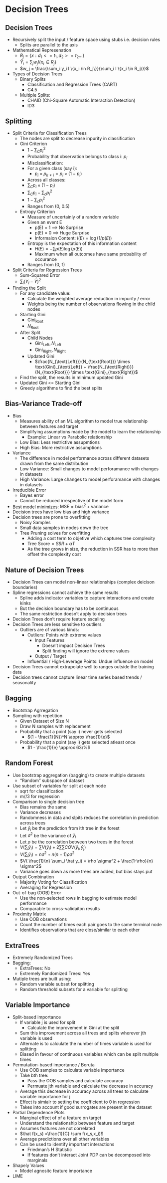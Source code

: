 # Decision Trees

## Decision Trees

-   Recursively split the input / feature space using stubs i.e. decision rules
    -   Splits are parallel to the axis
-   Mathematical Represenation
    -   $R_j = \{ x : d_1 <= t_1, d_2 >= t_2 ... \}$\
    -   $\hat Y_i = \sum_j w_j I\{x_i \in R_j\}$
    -   $w_j = \frac{\sum_i y_i I \{x_i \in R_j\}}{\sum_i I \{x_i \in R_j\}}$
-   Types of Decision Trees
    -   Binary Splits
        -   Classification and Regression Trees (CART)
        -   C4.5
    -   Multiple Splits:
        -   CHAID (Chi-Square Automatic Interaction Detection)
        -   ID3

## Splitting

-   Split Criteria for Classification Trees
    -   The nodes are split to decrease inpurity in classification
    -   Gini Criterion
        -   $1 - \sum_C p_{i}^2$
        -   Probability that observation belongs to class i: $p_i$
        -   Misclassification:
        -   For a given class (say i):
            -   $p_i \times p_{k \ne i} = p_i \times (1 - p_i)$
        -   Across all classes:
        -   $\sum_C p_i \times (1 - p_i)$
        -   $\sum_C p_i - \sum_c p_{i}^2$
        -   $1 - \sum_c p_{i}^2$
        -   Ranges from (0, 0.5)
    -   Entropy Criterion
        -   Measure of uncertainly of a random variable
        -   Given an event E
            -   p(E) = 1 $\implies$ No Surprise
            -   p(E) = 0 $\implies$ Huge Surprise
            -   Informaion Content: $I(E) = \log(1 / p(E))$
        -   Entropy is the expectation of this information content
            -   $H(E) = - \sum p(E) \log(p(E))$
            -   Maximum when all outcomes have same probability of occurance
        -   Ranges from (0, 1)
-   Split Criteria for Regression Trees
    -   Sum-Squared Error
    -   $\sum_i (Y_i - \bar Y)^2$
-   Finding the Split
    -   For any candidate value:
        -   Calculate the weighted average reduction in impurity / error
        -   Weights being the number of observations flowing in the child nodes
    -   Starting Gini
        -   $\text{Gini}_{\text{Root}}$
        -   $N_{\text{Root}}$
    -   After Split
        -   Child Nodes
            -   $\text{Gini}_{\text{Left}}, N_{\text{Left}}$
            -   $\text{Gini}_{\text{Right}}, N_{\text{Right}}$
        -   Updated Gini
            -   $\frac{N_{\text{Left}}}{N_{\text{Root}}} \times \text{Gini}_{\text{Left}} + \frac{N_{\text{Right}}}{N_{\text{Root}}} \times \text{Gini}_{\text{Right}}$
    -   Find the split, the results in minimum updated Gini
    -   Updated Gini \<= Starting Gini
    -   Greedy algorithms to find the best splits

## Bias-Variance Trade-off

-   Bias
    -   Measures ability of an ML algorithm to model true relationship between features and target
    -   Simplifying assumptions made by the model to learn the relationship
        -   Example: Linear vs Parabolic relationship
    -   Low Bias: Less restrictive assupmtions
    -   High Bias: More restrictive assumptions
-   Variance
    -   The difference in model performance across different datasets drawn from the same distribution
    -   Low Variance: Small changes to model perforamance with changes in datasets
    -   High Variance: Large changes to model perforamance with changes in datasets
-   Irreducible Error
    -   Bayes error
    -   Cannot be reduced irrespective of the model form
-   Best model minimizes: $\text{MSE} = \text{bias}^2 + \text{variance}$
-   Decision trees have low bias and high variance
-   Decision trees are prone to overfitting
    -   Noisy Samples
    -   Small data samples in nodes down the tree
    -   Tree Pruning solves for overfitting
        -   Adding a cost term to objetive which captures tree complexity
        -   $\text{Tree Score} = SSR + \alpha T$
        -   As the tree grows in size, the reduction in SSR has to more than offset the complexity cost

## Nature of Decision Trees

-   Decision Trees can model non-linear relationships (complex deicison boundaries)
-   Spline regressions cannot achieve the same results
    -   Spline adds indicator variables to capture interactions and create kinks
    -   But the decision boundary has to be continuous
    -   The same restriction doesn't apply to decision trees
-   Decision Trees don't require feature sscaling
-   Decision Trees are less sensitive to outliers
    -   Outliers are of various kinds:
        -   Outliers: Points with extreme values
            -   Input Features
                -   Doesn't impact Decision Trees
                -   Split finding will ignore the extreme values
            -   Output / Target
        -   Influential / High-Leverage Points: Undue influence on model
-   Decision Trees cannot extrapolate well to ranges outside the training data
-   Decision trees cannot capture linear time series based trends / seasonality

## Bagging

-   Bootstrap Agrregation
-   Sampling with repetition
    -   Given Dataset of Size N
    -   Draw N samples with replacement
    -   Probability that a point (say i) never gets selected
        -   $(1 - \frac{1}{N})^N \approx \frac{1}{e}$
    -   Probability that a point (say i) gets selected atleast once
        -   $1 - \frac{1}{e} \approx 63\%$

## Random Forest

-   Use bootstrap aggregation (bagging) to create multiple datasets
    -   "Random" subspace of dataset
-   Use subset of variables for split at each node
    -   sqrt for classification
    -   m//3 for regression
-   Comparison to single decision tree
    -   Bias remains the same
    -   Variance decreases
    -   Randomness in data and slpits reduces the correlation in prediction across trees
    -   Let $\hat y_i$ be the prediction from ith tree in the forest
    -   Let $\sigma^2$ be the variance of $\hat y_i$
    -   Let $\rho$ be the correlation between two trees in the forest
    -   $V(\sum_i \hat y_i) = \sum V(\hat y_i) + 2 \sum\sum COV(\hat y_i, \hat y_j)$
    -   $V(\sum_i \hat y_i) = n \sigma^2 + n(n-1) \rho \sigma^2$
    -   $V( \frac{1}{n} \sum_i \hat y_i) = \rho \sigma^2 + \frac{1-\rho}{n} \sigma^2$
    -   Variance goes down as more trees are added, but bias stays put
-   Output Combination
    -   Majority Voting for Classification
    -   Averaging for Regression
-   Out-of-bag (OOB) Error
    -   Use the non-selected rows in bagging to estimate model performance
    -   Comparable to cross-validaiton results
-   Proximity Matrix
    -   Use OOB observations
    -   Count the number of times each pair goes to the same terminal node
    -   Identifies observations that are close/similar to each other

## ExtraTrees

-   Extremely Randomized Trees
-   Bagging:
    -   ExtraTrees: No
    -   Extremely Randomized Trees: Yes
-   Mutiple trees are built using:
    -   Random variable subset for splitting
    -   Random threshold subsets for a variable for splitting

## Variable Importance

-   Split-based importance
    -   If variable j is used for split
        -   Calculate the improvement in Gini at the split
    -   Sum this improvement across all trees and splits wherever jth variable is used
    -   Alternate is to calculate the number of times variable is used for splitting
    -   Biased in favour of continuous variables which can be split multiple times
-   Permutation-based importance / Boruta
    -   Use OOB samples to calculate variable importance
    -   Take bth tree:
        -   Pass the OOB samples and calculate accuracy
        -   Permuate jth variable and calculate the decrease in accuracy
    -   Average this decrease in accuracy across all trees to calculate variable importance for j
    -   Effect is simialr to setting the coefficient to 0 in regression
    -   Takes into account if good surrogates are present in the dataset
-   Partial Dependence Plots
    -   Marginal effect of of a feature on target
    -   Understand the relationship between feature and target
    -   Assumes features are not correlated
    -   $\hat f(x_s) =\frac{1}{C} \sum f(x_s,x_i)$
    -   Average predictions over all other variables
    -   Can be used to identify important interactions
        -   Friedman's H Statistic
        -   If features don't interact Joint PDP can be decomposed into marginals
-   Shapely Values
    -   Model agnositc feature importance
-   LIME
